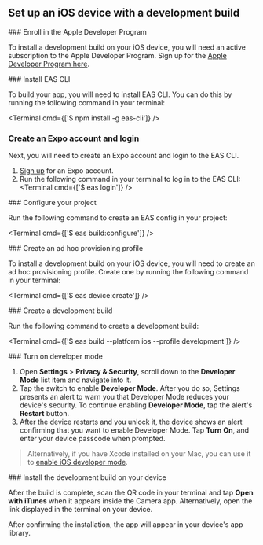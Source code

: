

## Set up an iOS device with a development build

<BuildEnvironmentSwitch />

<Step label="1">
### Enroll in the Apple Developer Program

To install a development build on your iOS device, you will need an active subscription to the Apple Developer Program. Sign up for the [Apple Developer Program here](https://developer.apple.com/programs/).

</Step>

<Step label="2">
### Install EAS CLI

To build your app, you will need to install EAS CLI. You can do this by running the following command in your terminal:

<Terminal cmd={['$ npm install -g eas-cli']} />

</Step>

<Step label="3">

### Create an Expo account and login

Next, you will need to create an Expo account and login to the EAS CLI.

1. [Sign up](https://expo.dev/signup) for an Expo account.
2. Run the following command in your terminal to log in to the EAS CLI:
   <Terminal cmd={['$ eas login']} />

</Step>

<Step label="4">
### Configure your project

Run the following command to create an EAS config in your project:

<Terminal cmd={['$ eas build:configure']} />

</Step>

<Step label="5">
### Create an ad hoc provisioning profile

To install a development build on your iOS device, you will need to create an ad hoc provisioning profile. Create one by running the following command in your terminal:

<Terminal cmd={['$ eas device:create']} />

</Step>

<Step label="6">
### Create a development build

Run the following command to create a development build:

<Terminal cmd={['$ eas build --platform ios --profile development']} />

</Step>

<Step label="7">
### Turn on developer mode

1. Open **Settings** > **Privacy & Security**, scroll down to the **Developer Mode** list item and navigate into it.
2. Tap the switch to enable **Developer Mode**. After you do so, Settings presents an alert to warn you that Developer Mode reduces your device's security. To continue enabling **Developer Mode**, tap the alert's **Restart** button.
3. After the device restarts and you unlock it, the device shows an alert confirming that you want to enable Developer Mode. Tap **Turn On**, and enter your device passcode when prompted.

> Alternatively, if you have Xcode installed on your Mac, you can use it to [enable iOS developer mode](/guides/ios-developer-mode/#connect-an-ios-device-with-a-mac).

</Step>

<Step label="8">
### Install the development build on your device

After the build is complete, scan the QR code in your terminal and tap **Open with iTunes** when it appears inside the Camera app. Alternatively, open the link displayed in the terminal on your device.

After confirming the installation, the app will appear in your device's app library.

</Step>

